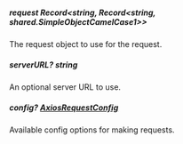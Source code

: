 
##### **request** Record<string, Record<string, shared.SimpleObjectCamelCase1>>
The request object to use for the request.

##### **serverURL?** string
An optional server URL to use.

##### **config?** [AxiosRequestConfig](https://axios-http.com/docs/req_config)
Available config options for making requests.

